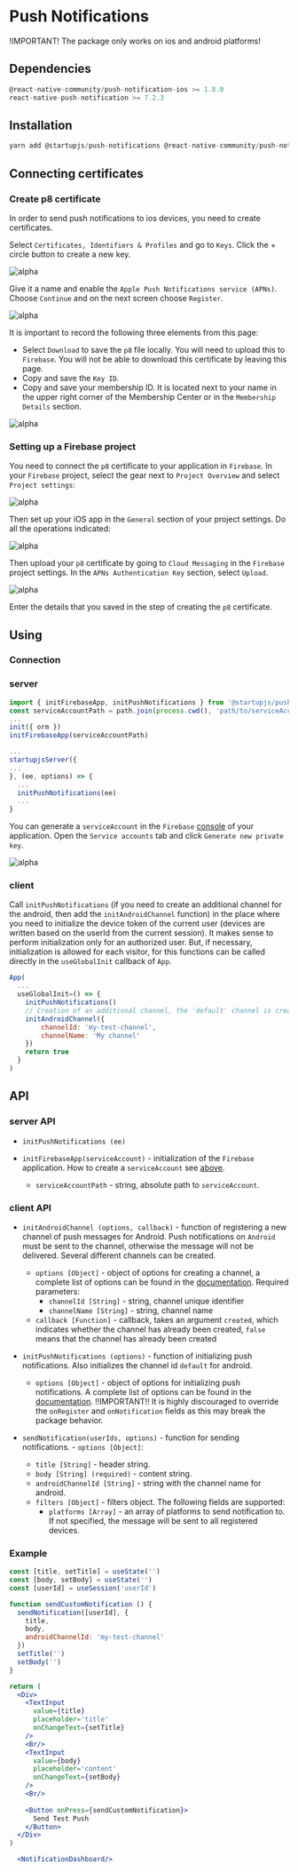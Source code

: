 
# Push Notifications

!IMPORTANT! The package only works on ios and android platforms!

## Dependencies

```js
@react-native-community/push-notification-ios >= 1.8.0
react-native-push-notification >= 7.2.3
```

## Installation

```js
yarn add @startupjs/push-notifications @react-native-community/push-notification-ios react-native-push-notification
```


## Connecting certificates

### Create p8 certificate

In order to send push notifications to ios devices, you need to create certificates.

Select `Certificates, Identifiers & Profiles` and go to `Keys`. Click the + circle button to create a new key.

![alpha](/img/docs/push-notifications/pushs2.png "Certificates, Identifiers & Profiles")

Give it a name and enable the `Apple Push Notifications service (APNs)`. Choose `Continue` and on the next screen choose `Register`.

![alpha](/img/docs/push-notifications/pushs3.png "Apple Push Notifications service (APNs)")

It is important to record the following three elements from this page:

- Select `Download` to save the `p8` file locally. You will need to upload this to `Firebase`. You will not be able to download this certificate by leaving this page.
- Copy and save the `Key ID`.
- Copy and save your membership ID. It is located next to your name in the upper right corner of the Membership Center or in the `Membership Details` section.

![alpha](/img/docs/push-notifications/pushs4.png "Apple Push Notifications service (APNs)")

### Setting up a Firebase project

You need to connect the `p8` certificate to your application in `Firebase`. In your `Firebase` project, select the gear next to `Project Overview` and select `Project settings`:

![alpha](/img/docs/push-notifications/pushs5.png "Apple Push Notifications service (APNs)")

Then set up your iOS app in the `General` section of your project settings. Do all the operations indicated:

![alpha](/img/docs/push-notifications/pushs6.png "Apple Push Notifications service (APNs)")

Then upload your `p8` certificate by going to `Cloud Messaging` in the `Firebase` project settings. In the `APNs Authentication Key` section, select `Upload`.

![alpha](/img/docs/push-notifications/pushs7.png "Apple Push Notifications service (APNs)")

Enter the details that you saved in the step of creating the `p8` certificate.

## Using

### Connection

### server

```js
import { initFirebaseApp, initPushNotifications } from '@startupjs/push-notifications/server'
const serviceAccountPath = path.join(process.cwd(), 'path/to/serviceAccountKey.json')
...
init({ orm })
initFirebaseApp(serviceAccountPath)

...
startupjsServer({
...
}, (ee, options) => {
  ...
  initPushNotifications(ee)
  ...
}

```
You can generate a `serviceAccount` in the `Firebase` [console](https://console.firebase.google.com/project/) of your application. Open the `Service accounts` tab and click `Generate new private key`.

![alpha](/img/docs/push-notifications/pushs1.png "firebase admin")

### client

Call `initPushNotifications` (if you need to create an additional channel for the android, then add the `initAndroidChannel` function) in the place where you need to initialize the device token of the current user (devices are written based on the userId from the current session). It makes sense to perform initialization only for an authorized user. But, if necessary, initialization is allowed for each visitor, for this functions can be called directly in the `useGlobalInit` callback of `App`.

```js
App(
  ...
  useGlobalInit=() => {
    initPushNotifications()
    // Creation of an additional channel, the 'default' channel is created when initPushNotifications are executed
    initAndroidChannel({
        channelId: 'my-test-channel',
        channelName: 'My channel'
    })
    return true
  }
)
```

## API

### server API

- `initPushNotifications (ee)`

- `initFirebaseApp(serviceAccount)` - initialization of the `Firebase` application. How to create a `serviceAccount` see [above](/docs/libraries/push-notofications#server).
  - `serviceAccountPath` - string, absolute path to `serviceAccount`.

### client API

- `initAndroidChannel (options, callback)` - function of registering a new channel of push messages for Android. Push notifications on `Android` must be sent to the channel, otherwise the message will not be delivered. Several different channels can be created.
  - `options [Object]` - object of options for creating a channel, a complete list of options can be found in the [documentation](https://github.com/zo0r/react-native-push-notification#channel-management-android). Required parameters:
    - `channelId [String]` - string, channel unique identifier
    - `channelName [String]` - string, channel name
  - `callback [Function]` - callback, takes an argument `created`, which indicates whether the channel has already been created, `false` means that the channel has already been created

- `initPushNotifications (options)` - function of initializing push notifications. Also initializes the channel id `default` for android.
  - `options [Object]` - object of options for initializing push notifications. A complete list of options can be found in the [documentation](https://github.com/zo0r/react-native-push-notification#usage). !!IMPORTANT!! It is highly discouraged to override the `onRegister` and `onNotification` fields as this may break the package behavior.

- `sendNotification(userIds, options)` - function for sending notifications. - `options [Object]`:
    - `title [String]` - header string.
    - `body [String] (required)` - content string.
    - `androidChannelId [String]` - string with the channel name for android.
    - `filters [Object]` - filters object. The following fields are supported:
      - `platforms [Array]` - an array of platforms to send notification to. If not specified, the message will be sent to all registered devices.


### Example

```jsx example
const [title, setTitle] = useState('')
const [body, setBody] = useState('')
const [userId] = useSession('userId')

function sendCustomNotification () {
  sendNotification([userId], {
    title,
    body,
    androidChannelId: 'my-test-channel'
  })
  setTitle('')
  setBody('')
}

return (
  <Div>
    <TextInput
      value={title}
      placeholder='title'
      onChangeText={setTitle}
    />
    <Br/>
    <TextInput
      value={body}
      placeholder='content'
      onChangeText={setBody}
    />
    <Br/>
    
    <Button onPress={sendCustomNotification}>
      Send Test Push
    </Button>
  </Div>
)
```

```jsx example
  <NotificationDashboard/>
```